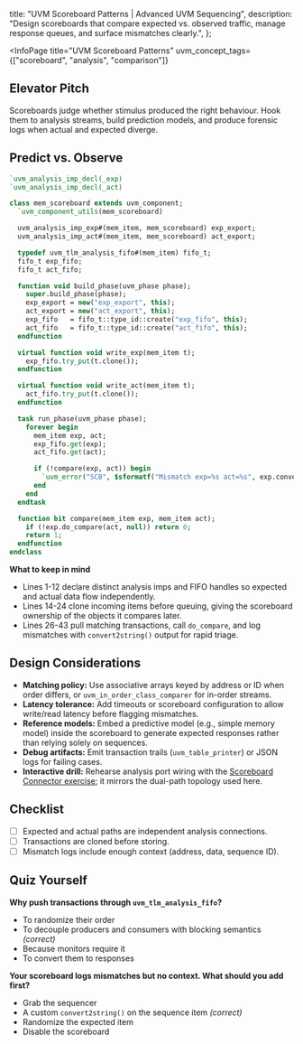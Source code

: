 
  title: "UVM Scoreboard Patterns | Advanced UVM Sequencing",
  description: "Design scoreboards that compare expected vs. observed traffic, manage response queues, and surface mismatches clearly.",
};

<InfoPage
  title="UVM Scoreboard Patterns"
  uvm_concept_tags={["scoreboard", "analysis", "comparison"]}
>

  ## Elevator Pitch

  Scoreboards judge whether stimulus produced the right behaviour. Hook them to analysis streams, build prediction models, and produce forensic logs when actual and expected diverge.

  ## Predict vs. Observe

  ```systemverilog
  `uvm_analysis_imp_decl(_exp)
  `uvm_analysis_imp_decl(_act)

  class mem_scoreboard extends uvm_component;
    `uvm_component_utils(mem_scoreboard)

    uvm_analysis_imp_exp#(mem_item, mem_scoreboard) exp_export;
    uvm_analysis_imp_act#(mem_item, mem_scoreboard) act_export;

    typedef uvm_tlm_analysis_fifo#(mem_item) fifo_t;
    fifo_t exp_fifo;
    fifo_t act_fifo;

    function void build_phase(uvm_phase phase);
      super.build_phase(phase);
      exp_export = new("exp_export", this);
      act_export = new("act_export", this);
      exp_fifo   = fifo_t::type_id::create("exp_fifo", this);
      act_fifo   = fifo_t::type_id::create("act_fifo", this);
    endfunction

    virtual function void write_exp(mem_item t);
      exp_fifo.try_put(t.clone());
    endfunction

    virtual function void write_act(mem_item t);
      act_fifo.try_put(t.clone());
    endfunction

    task run_phase(uvm_phase phase);
      forever begin
        mem_item exp, act;
        exp_fifo.get(exp);
        act_fifo.get(act);

        if (!compare(exp, act)) begin
          `uvm_error("SCB", $sformatf("Mismatch exp=%s act=%s", exp.convert2string(), act.convert2string()))
        end
      end
    endtask

    function bit compare(mem_item exp, mem_item act);
      if (!exp.do_compare(act, null)) return 0;
      return 1;
    endfunction
  endclass
  ```

  **What to keep in mind**
  - Lines 1-12 declare distinct analysis imps and FIFO handles so expected and actual data flow independently.
  - Lines 14-24 clone incoming items before queuing, giving the scoreboard ownership of the objects it compares later.
  - Lines 26-43 pull matching transactions, call `do_compare`, and log mismatches with `convert2string()` output for rapid triage.

  ## Design Considerations

  - **Matching policy:** Use associative arrays keyed by address or ID when order differs, or `uvm_in_order_class_comparer` for in-order streams.
  - **Latency tolerance:** Add timeouts or scoreboard configuration to allow write/read latency before flagging mismatches.
  - **Reference models:** Embed a predictive model (e.g., simple memory model) inside the scoreboard to generate expected responses rather than relying solely on sequences.
  - **Debug artifacts:** Emit transaction trails (`uvm_table_printer`) or JSON logs for failing cases.
  - **Interactive drill:** Rehearse analysis port wiring with the [Scoreboard Connector exercise](/exercises/scoreboard-connector); it mirrors the dual-path topology used here.

  ## Checklist

  - [ ] Expected and actual paths are independent analysis connections.
  - [ ] Transactions are cloned before storing.
  - [ ] Mismatch logs include enough context (address, data, sequence ID).

  ## Quiz Yourself

  **Why push transactions through `uvm_tlm_analysis_fifo`?**
  - To randomize their order
  - To decouple producers and consumers with blocking semantics *(correct)*
  - Because monitors require it
  - To convert them to responses

  **Your scoreboard logs mismatches but no context. What should you add first?**
  - Grab the sequencer
  - A custom `convert2string()` on the sequence item *(correct)*
  - Randomize the expected item
  - Disable the scoreboard

</InfoPage>
